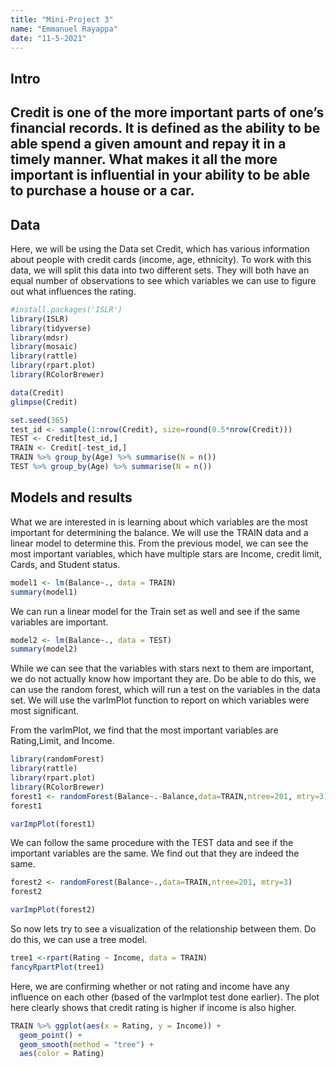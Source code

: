 ```yaml
---
title: "Mini-Project 3"
name: "Emmanuel Rayappa"
date: "11-5-2021"
---
```

## Intro

Credit is one of the more important parts of one's financial records. It is defined as the ability to be able spend a given amount and repay it in a timely manner. What makes it all the more important is influential in your ability to be able to purchase a house or a car.
---
## Data

Here, we will be using the Data set Credit, which has various information about people with credit cards (income, age, ethnicity). To work with this data, we will split this data into two different sets. They will both have an equal number of observations to see which variables we can use to figure out what influences the rating. 

```r
#install.packages('ISLR')
library(ISLR)
library(tidyverse)
library(mdsr)
library(mosaic)
library(rattle)
library(rpart.plot)
library(RColorBrewer)

data(Credit)
glimpse(Credit)
```


```r
set.seed(365)
test_id <- sample(1:nrow(Credit), size=round(0.5*nrow(Credit)))
TEST <- Credit[test_id,]
TRAIN <- Credit[-test_id,]
TRAIN %>% group_by(Age) %>% summarise(N = n())
TEST %>% group_by(Age) %>% summarise(N = n())

```
## Models and results
What we are interested in is learning about which variables are the most important for determining the balance. We will use the TRAIN data and a linear model to determine this. From the previous model, we can see the most important variables, which have multiple stars are Income, credit limit, Cards, and Student status.
```r
model1 <- lm(Balance~., data = TRAIN)
summary(model1)

```
We can run a linear model for the Train set as well and see if the same variables are important. 
```r
model2 <- lm(Balance~., data = TEST)
summary(model2)
```
While we can see that the variables with stars next to them are important, we do not actually know how important they are. Do be able to do this, we can use the random forest, which will run a test on the variables in the data set. We will use the varImPlot function to report on which variables were most significant.

From the varImPlot, we find that the most important variables are Rating,Limit, and Income.
```r
library(randomForest)
library(rattle)
library(rpart.plot)
library(RColorBrewer)
forest1 <- randomForest(Balance~.-Balance,data=TRAIN,ntree=201, mtry=3)
forest1

varImpPlot(forest1)
```
We can follow the same procedure with the TEST data and see if the important variables are the same. We find out that they are indeed the same.
```r
forest2 <- randomForest(Balance~.,data=TRAIN,ntree=201, mtry=3)
forest2

varImpPlot(forest2)

```
So now lets try to see a visualization of the relationship between them. Do do this, we can use a tree model.
```r
tree1 <-rpart(Rating ~ Income, data = TRAIN)
fancyRpartPlot(tree1)
```
Here, we are confirming whether or not rating and income have any influence on each other (based of the varImplot test done earlier). The plot here clearly shows that credit rating is higher if income is also higher.
```r
TRAIN %>% ggplot(aes(x = Rating, y = Income)) +
  geom_point() +
  geom_smooth(method = "tree") +
  aes(color = Rating)
```
